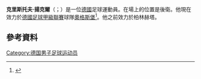 {{noteTA
|G1=Football
|G2=德甲
|1=zh-hans:扬克尔; zh-hk:贊卡; zh-tw:揚克爾;
}}

'''克里斯托夫·揚克爾'''（{{lang-de|Christoph Janker}}；{{bd|1985年|2月14日}}）是一位[[德國|德國]]足球運動員。在場上的位置是後衛。他現在效力於[[德國足球甲級聯賽|德國足球甲級聯賽]]球隊[[奧格斯堡足球俱樂部|奧格斯堡]]<ref>{{Cite web|title=FC Augsburg verpflichtet Christoph Janker|trans_title=FC Augsburg signs Christoph Janker|language=de|date=30 January 2015|accessdate=1 February 2015|publisher=[[Deutsche_Fussball_Liga|DFL]]|url=http://www.bundesliga.de/de/liga/news/2014/fc-augsburg-verpflichtet-christoph-janker-von-hertha-bsc.php|archive-date=2015-02-02|archive-url=https://web.archive.org/web/20150202054404/http://www.bundesliga.de/de/liga/news/2014/fc-augsburg-verpflichtet-christoph-janker-von-hertha-bsc.php|dead-url=no}}</ref>。他之前效力於柏林赫塔。

==參考資料==
{{Reflist}}

{{DEFAULTSORT: Janker, Christoph}}
[[Category:德国男子足球运动员|Category:德国男子足球运动员]]